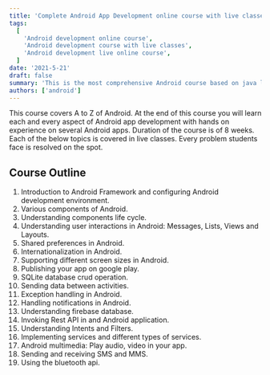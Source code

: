```yaml
---
title: 'Complete Android App Development online course with live classes'
tags:
  [
    'Android development online course',
    'Android development course with live classes',
    'Android development live online course',
  ]
date: '2021-5-21'
draft: false
summary: 'This is the most comprehensive Android course based on java language. Basic knowledge of JAVA is prerequisite for this course.'
authors: ['android']
---
```


This course covers A to Z of Android. At the end of this course you will learn each and every aspect of Android app development with hands on experience on several Android apps.
Duration of the course is of 8 weeks. Each of the below topics is covered in live classes. Every problem students face is resolved on the spot.

## Course Outline

1. Introduction to Android Framework and configuring Android development environment.
2. Various components of Android.
3. Understanding components life cycle.
4. Understanding user interactions in Android: Messages, Lists, Views and Layouts.
5. Shared preferences in Android.
6. Internationalization in Android.
7. Supporting different screen sizes in Android.
8. Publishing your app on google play.
9. SQLite database crud operation.
10. Sending data between activities.
11. Exception handling in Android.
12. Handling notifications in Android.
13. Understanding firebase database.
14. Invoking Rest API in and Android application.
15. Understanding Intents and Filters.
16. Implementing services and different types of services.
17. Android multimedia: Play audio, video in your app.
18. Sending and receiving SMS and MMS.
19. Using the bluetooth api.

